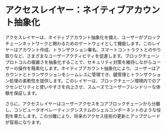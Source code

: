 # アクセスレイヤー：ネイティブアカウント抽象化

アクセスレイヤーは、ネイティブアカウント抽象化を備え、ユーザーがブロックチェーンネットワークと関わるためのゲートウェイとして機能します。このレイヤーはアカウント作成、トランザクション署名、スマートコントラクトとのやり取りなど、さまざまなユーザーアクティビティを促進します。ブロックチェーンプロトコルの複雑さを抽象化することで、セキュリティ対策を維持しながらユーザーの操作を簡素化します。ネイティブアカウント抽象化により、ユーザーはアカウントとトランザクションをシームレスに管理でき、鍵管理とトランザクション処理の柔軟性を提供します。このレイヤーは、ブロックチェーン環境内でのアクセシビリティと使いやすさを向上させ、スムーズでユーザーフレンドリーな体験を保証します。

さらに、アクセスレイヤーはユーザーアクセスをコアブロックチェーンから分離し、コンピュータオペレーティングシステムのシェルコンポーネントのような役割を果たします。この分離により、将来のアクセス技術の更新とアップグレードが容易になります。 